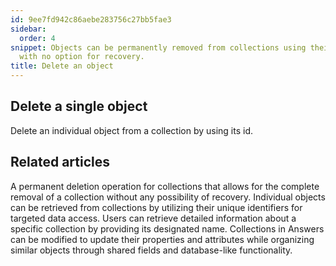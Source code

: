 ```yaml
---
id: 9ee7fd942c86aebe283756c27bb5fae3
sidebar:
  order: 4
snippet: Objects can be permanently removed from collections using their unique identifiers
  with no option for recovery.
title: Delete an object
---
```


## Delete a single object

Delete an individual object from a collection by using its id.


## Related articles
<CardGrid>
<LinkTitleCard header="<b>Collections > Delete a collection</b>" href="/products/answers/collections/delete-collection/" > A permanent deletion operation for collections that allows for the complete removal of a collection without any possibility of recovery. </LinkTitleCard>
<LinkTitleCard header="<b>Objects > Get an object</b>" href="/products/answers/objects/get-object/" > Individual objects can be retrieved from collections by utilizing their unique identifiers for targeted data access. </LinkTitleCard>
<LinkTitleCard header="<b>Collections > Get a collection</b>" href="/products/answers/collections/get-collection/" > Users can retrieve detailed information about a specific collection by providing its designated name. </LinkTitleCard>
<LinkTitleCard header="<b>Collections > Update a collection</b>" href="/products/answers/collections/update-collection/" > Collections in Answers can be modified to update their properties and attributes while organizing similar objects through shared fields and database-like functionality. </LinkTitleCard>
</CardGrid>